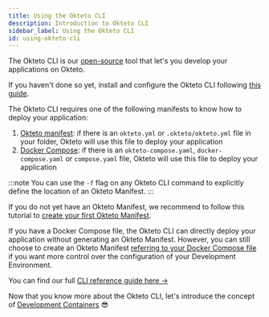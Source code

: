 ```yaml
---
title: Using the Okteto CLI
description: Introduction to Okteto CLI
sidebar_label: Using the Okteto CLI
id: using-okteto-cli
---
```



The Okteto CLI is our [open-source](https://github.com/okteto/okteto) tool that let's you develop your applications on Okteto.

If you haven't done so yet, install and configure the Okteto CLI following [this guide](get-started/install-okteto-cli.mdx).

The Okteto CLI requires one of the following manifests to know how to deploy your application:

1. [Okteto manifest](core/okteto-manifest.mdx): if there is an `okteto.yml` or `.okteto/okteto.yml` file in your folder, Okteto will use this file to deploy your application
1. [Docker Compose](reference/docker-compose.mdx): if there is an `okteto-compose.yaml`, `docker-compose.yaml` or `compose.yaml` file, Okteto will use this file to deploy your application

:::note
You can use the `-f` flag on any Okteto CLI command to explicitly define the location of an Okteto Manifest.
:::

If you do not yet have an Okteto Manifest, we recommend to follow this tutorial to [create your first Okteto Manifest](get-started/deploy-your-app/index.mdx).

If you have a Docker Compose file, the Okteto CLI can directly deploy your application without generating an Okteto Manifest.
However, you can still choose to create an Okteto Manifest [referring to your Docker Compose file](/reference/okteto-manifest.mdx#deploy-with-compose) if you want more control over the configuration of your Development Environment.

You can find our full [CLI reference guide here ->](reference/okteto-cli.mdx)

Now that you know more about the Okteto CLI, let's introduce the concept of [Development Containers](development/containers/index.mdx) 😎
